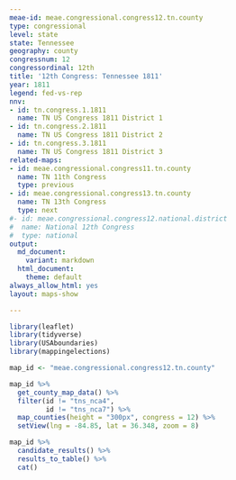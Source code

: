 ```yaml
---
meae-id: meae.congressional.congress12.tn.county
type: congressional
level: state
state: Tennessee
geography: county
congressnum: 12
congressordinal: 12th
title: '12th Congress: Tennessee 1811'
year: 1811
legend: fed-vs-rep
nnv:
- id: tn.congress.1.1811
  name: TN US Congress 1811 District 1
- id: tn.congress.2.1811
  name: TN US Congress 1811 District 2
- id: tn.congress.3.1811
  name: TN US Congress 1811 District 3
related-maps:
- id: meae.congressional.congress11.tn.county
  name: TN 11th Congress
  type: previous
- id: meae.congressional.congress13.tn.county
  name: TN 13th Congress
  type: next
#- id: meae.congressional.congress12.national.district
#  name: National 12th Congress
#  type: national
output:
  md_document:
    variant: markdown
  html_document:
    theme: default
always_allow_html: yes
layout: maps-show

---
```


```r
library(leaflet)
library(tidyverse)
library(USAboundaries)
library(mappingelections)

map_id <- "meae.congressional.congress12.tn.county"
```

<div class="map">

```r
map_id %>%
  get_county_map_data() %>%
  filter(id != "tns_nca4",
         id != "tns_nca7") %>% 
  map_counties(height = "300px", congress = 12) %>% 
  setView(lng = -84.85, lat = 36.348, zoom = 8)
```

</div>

<div class="results-table">

```r
map_id %>%
  candidate_results() %>%
  results_to_table() %>%
  cat()
```

</div>
